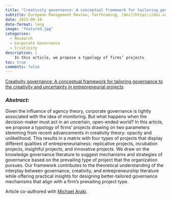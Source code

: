 ```yaml
---
title: "Creativity governance: A conceptual framework for tailoring governance to the creativity and uncertainty in entrepreneurial projects."
subtitle: European Management Review, forthcoming, [doi](https://doi.org/10.1111/emre.12607)
date: 2023-09-10
date-format: long
image: "featured.jpg"
categories:
  - Research
  - Corporate Governance
  - Criativity
description: |
    In this article, we propose a typology of firms’ projects
toc: true
comments: false
---
```




<script type="text/javascript" src="//cdn.plu.mx/widget-popup.js"></script>

<a href="https://plu.mx/plum/a/?doi=10.1111%2Femre.12607" data-popup="right" data-size="large" class="plumx-plum-print-popup" data-site="plum" data-hide-when-empty="true">Creativity governance: A conceptual framework for tailoring governance to the creativity and uncertainty in entrepreneurial projects</a>

### *Abstract:*

Given the influence of agency theory, corporate governance is tightly associated with the idea of monitoring. But what happens when the decision-maker must act in an uncertain, open-ended world? In this article, we propose a typology of firms’ projects drawing on two parameters stemming from recent advancements in creativity theory: opacity and unlikelihood. This results in a matrix with four types of projects that display different qualities of entrepreneurialness: replicative projects, incubation projects, insightful projects, and innovative projects. We draw on the knowledge governance literature to suggest mechanisms and strategies of governance based on the prevailing type of project that the organization pursues. Our framework contributes to the theoretical understanding of the interplay between governance, creativity, and entrepreneurship literature while offering practical insights for designing better-tailored governance mechanisms that align with a firm’s prevailing project type.

Article co-authored with [Michael Araki](https://scholar.google.com.br/citations?user=Q7O4il0AAAAJ&hl=pt-BR).